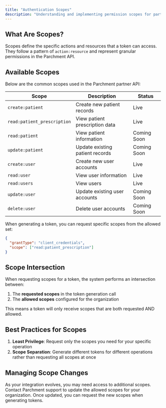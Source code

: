 ```yaml
---
title: "Authentication Scopes"
description: "Understanding and implementing permission scopes for partner APIs"
---
```


## What Are Scopes?

Scopes define the specific actions and resources that a token can access. They follow a pattern of `action:resource` and represent granular permissions in the Parchment API.

## Available Scopes

Below are the common scopes used in the Parchment partner API:

| Scope                       | Description                     | Status      |
| --------------------------- | ------------------------------- | ----------- |
| `create:patient`            | Create new patient records      | Live        |
| `read:patient_prescription` | View patient prescription data  | Live        |
| `read:patient`              | View patient information        | Coming Soon |
| `update:patient`            | Update existing patient records | Coming Soon |
| `create:user`               | Create new user accounts        | Live        |
| `read:user`                 | View user information           | Live        |
| `read:users`                | View users                      | Live        |
| `update:user`               | Update existing user accounts   | Coming Soon |
| `delete:user`               | Delete user accounts            | Coming Soon |

When generating a token, you can request specific scopes from the allowed set:

```json
{
  "grantType": "client_credentials",
  "scope": ["read:patient_prescription"]
}
```

## Scope Intersection

When requesting scopes for a token, the system performs an intersection between:

1. The **requested scopes** in the token generation call
2. The **allowed scopes** configured for the organization

This means a token will only receive scopes that are both requested AND allowed.

## Best Practices for Scopes

1. **Least Privilege**: Request only the scopes you need for your specific operation
2. **Scope Separation**: Generate different tokens for different operations rather than requesting all scopes at once

## Managing Scope Changes

As your integration evolves, you may need access to additional scopes. Contact Parchment support to update the allowed scopes for your organization. Once updated, you can request the new scopes when generating tokens.
